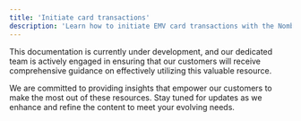 ```yaml
---
title: 'Initiate card transactions'
description: 'Learn how to initiate EMV card transactions with the Nomba API'
---
```


<Warning>
This documentation is currently under development, and our dedicated team is actively engaged in ensuring that our customers will receive comprehensive guidance on effectively utilizing this valuable resource. 

We are committed to providing insights that empower our customers to make the most out of these resources. Stay tuned for updates as we enhance and refine the content to meet your evolving needs.
</Warning>